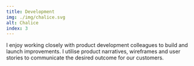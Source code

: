 ```yaml
---
title: Development
img: ./img/chalice.svg
alt: Chalice
index: 3
---
```


I enjoy working closely with product development colleagues to build and launch improvements. I
utilise product narratives, wireframes and user stories to communicate the desired outcome for our
customers.

